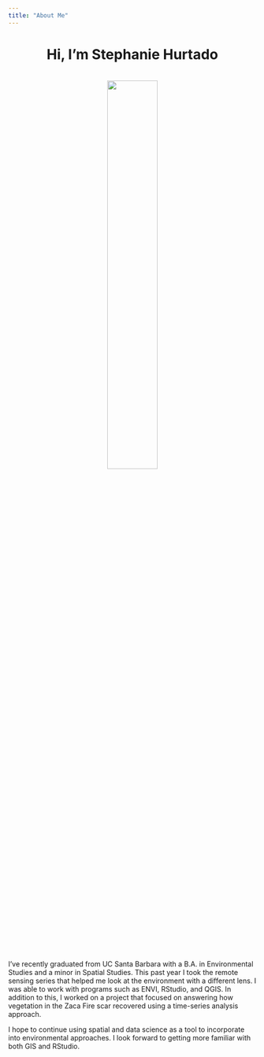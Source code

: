 ```yaml
---
title: "About Me"
---
```


<center>
# Hi, I'm Stephanie Hurtado 
<br>
![](~/github/geog176A-lab01/img/IMG_yo.jpg){width="45%"}
</center>

<br>
I've recently graduated from UC Santa Barbara with a B.A. in Environmental Studies and a minor in Spatial Studies. This past year I took the remote sensing series that helped me look at the environment with a different lens. I was able to work with programs such as ENVI, RStudio, and QGIS. In addition to this, I worked on a project that focused on answering how vegetation in the Zaca Fire scar recovered using a time-series analysis approach. 
<br>

I hope to continue using spatial and data science as a tool to incorporate into environmental approaches. I look forward to getting more familiar with both GIS and RStudio.




